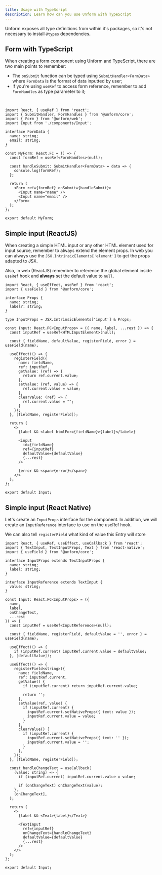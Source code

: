 ```yaml
---
title: Usage with TypeScript
description: Learn how can you use Unform with TypeScript
---
```


Unform exposes all type definitions from within it's packages, so it's not necessary to install `@types` dependencies.

## Form with TypeScript

When creating a form component using Unform and TypeScript, there are two main points to remember:

- The `onSubmit` function can be typed using `SubmitHandler<FormData>` where `FormData` is the format of data inputted by user;
- If you're using `useRef` to access form reference, remember to add `FormHandles` as type parameter to it;

<br />

```tsx lineNumbers=true
import React, { useRef } from 'react';
import { SubmitHandler, FormHandles } from '@unform/core';
import { Form } from '@unform/web';
import Input from './components/Input';

interface FormData {
  name: string;
  email: string;
}

const MyForm: React.FC = () => {
  const formRef = useRef<FormHandles>(null);

  const handleSubmit: SubmitHandler<FormData> = data => {
    console.log(formRef);
  };

  return (
    <Form ref={formRef} onSubmit={handleSubmit}>
      <Input name="name" />
      <Input name="email" />
    </Form>
  );
};

export default MyForm;
```

## Simple input (ReactJS)

When creating a simple HTML input or any other HTML element used for input source, remember to always extend the element props. In web you can always use the `JSX.IntrinsicElements['element']` to get the props adapted to JSX.

Also, in web (ReactJS) remember to reference the global element inside `useRef` hook and **always** set the default value to `null`.

```tsx lineNumbers=true
import React, { useEffect, useRef } from 'react';
import { useField } from '@unform/core';

interface Props {
  name: string;
  label?: string;
}

type InputProps = JSX.IntrinsicElements['input'] & Props;

const Input: React.FC<InputProps> = ({ name, label, ...rest }) => {
  const inputRef = useRef<HTMLInputElement>(null);

  const { fieldName, defaultValue, registerField, error } = useField(name);

  useEffect(() => {
    registerField({
      name: fieldName,
      ref: inputRef,
      getValue: (ref) => {
        return ref.current.value;
      },
      setValue: (ref, value) => {
        ref.current.value = value;
      },
      clearValue: (ref) => {
        ref.current.value = "";
      }
    });
  }, [fieldName, registerField]);

  return (
    <>
      {label && <label htmlFor={fieldName}>{label}</label>}

      <input
        id={fieldName}
        ref={inputRef}
        defaultValue={defaultValue}
        {...rest}
      />

      {error && <span>{error}</span>}
    </>
  );
};

export default Input;
```

## Simple input (React Native)

Let's create an `InputProps` interface for the component.
In addition, we will create an `InputReference` interface to use on the useRef hook.

We can also tell `registerField` what kind of value this Entry will store

```tsx lineNumbers=true
import React, { useRef, useEffect, useCallback } from 'react';
import { TextInput, TextInputProps, Text } from 'react-native';
import { useField } from '@unform/core';

interface InputProps extends TextInputProps {
  name: string;
  label: string;
}

interface InputReference extends TextInput {
  value: string;
}

const Input: React.FC<InputProps> = ({
  name,
  label,
  onChangeText,
  ...rest
}) => {
  const inputRef = useRef<InputReference>(null);

  const { fieldName, registerField, defaultValue = '', error } = useField(name);

  useEffect(() => {
    if (inputRef.current) inputRef.current.value = defaultValue;
  }, [defaultValue]);

  useEffect(() => {
    registerField<string>({
      name: fieldName,
      ref: inputRef.current,
      getValue() {
        if (inputRef.current) return inputRef.current.value;

        return '';
      },
      setValue(ref, value) {
        if (inputRef.current) {
          inputRef.current.setNativeProps({ text: value });
          inputRef.current.value = value;
        }
      },
      clearValue() {
        if (inputRef.current) {
          inputRef.current.setNativeProps({ text: '' });
          inputRef.current.value = '';
        }
      },
    });
  }, [fieldName, registerField]);

  const handleChangeText = useCallback(
    (value: string) => {
      if (inputRef.current) inputRef.current.value = value;

      if (onChangeText) onChangeText(value);
    },
    [onChangeText],
  );

  return (
    <>
      {label && <Text>{label}</Text>}

      <TextInput
        ref={inputRef}
        onChangeText={handleChangeText}
        defaultValue={defaultValue}
        {...rest}
      />
    </>
  );
};

export default Input;
```
